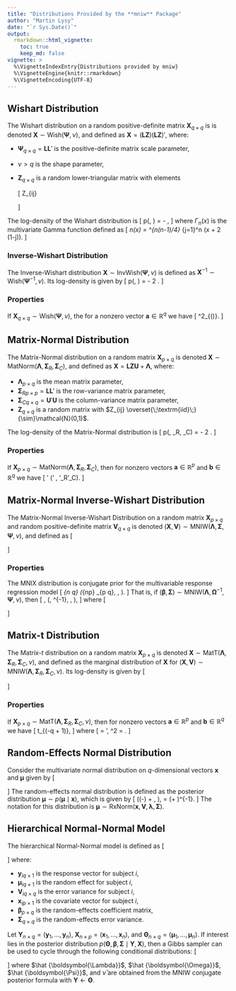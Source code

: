 ```yaml
---
title: "Distributions Provided by the **mniw** Package"
author: "Martin Lysy"
date: "`r Sys.Date()`"
output:
  rmarkdown::html_vignette:
    toc: true
    keep_md: false
vignette: >
  %\VignetteIndexEntry{Distributions provided by mniw}
  %\VignetteEngine{knitr::rmarkdown}
  %\VignetteEncoding{UTF-8}
---
```


<!-- <script type="text/x-mathjax-config"> -->
<!-- MathJax.Hub.Config({ -->
<!--     TeX: { -->
<!-- 	Macros: { -->
<!-- 	    bm: ["{\\boldsymbol{#1}}",1], -->
<!-- 		tx: ["{\\textrm{#1}}",1], -->
<!-- 	    tfrac: ["{\\textstyle{\\frac{#1}{#2}}}",2], -->
<!-- 		rv: ["{#2_{#1},\\ldots,#2_{#3}}",3,"1"], -->
<!-- 		iid: ["{\\overset{\\;\\tx{iid}\\;}{\\sim}}"], -->
<!-- 		ind: ["{\\overset{\\:\\tx{ind}\\:}{\\sim}}"], -->
<!-- 	    XX: ["{\\bm{X}}"], -->
<!-- 	    YY: ["{\\bm{Y}}"], -->
<!-- 	    LL: ["{\\bm{L}}"], -->
<!-- 	    PPs: ["{\\bm{\\Psi}}"], -->
<!-- 	    ZZ: ["{\\bm{Z}}"], -->
<!-- 	    N: ["{\\mathcal{N}}"], -->
<!-- 	    LLa: ["{\\bm{\\Lambda}}"], -->
<!-- 	    SSi: ["{\\bm{\\Sigma}}"], -->
<!-- 	    GGa: ["{\\bm{\\Gamma}}"], -->
<!-- 	    UU: ["{\\bm{U}}"], -->
<!-- 	    VV: ["{\\bm{V}}"], -->
<!-- 		aa: ["{\\bm{a}}"], -->
<!-- 		bb: ["{\\bm{b}}"], -->
<!-- 	    xx: ["{\\bm{x}}"], -->
<!-- 		yy: ["{\\bm{y}}"], -->
<!-- 		bbe: ["{\\bm{\\beta}}"], -->
<!-- 	    mmu: ["{\\bm{\\mu}}"], -->
<!-- 		kka: ["{\\bm{\\kappa}}"], -->
<!-- 		lla: ["{\\bm{\\lambda}}"], -->
<!-- 		TTh: ["{\\bm{\\Theta}}"], -->
<!-- 	    GG: ["{\\bm{G}}"], -->
<!-- 	    OOm: ["{\\bm{\\Omega}}"], -->
<!-- 		bz: ["{\\bm{0}}"], -->
<!-- 		wish: ["{\\tx{Wish}}"], -->
<!-- 		iwish: ["{\\tx{InvWish}}"], -->
<!-- 		MN: ["{\\tx{MatNorm}}"], -->
<!-- 		MT: ["{\\tx{MatT}}"], -->
<!-- 		mniw: ["{\\tx{MNIW}}"], -->
<!-- 		re: ["{\\tx{RxNorm}}"] -->
<!-- 	} -->
<!--     } -->
<!-- }); -->
<!-- </script> -->

\newcommand{\bm}[1]{\boldsymbol{#1}}
\newcommand{\tx}[1]{\textrm{#1}}
\newcommand{\tfrac}[2]{\textstyle{\frac{#1}{#2}}}
\newcommand{\rv}[3][1]{#2_{#1},\ldots,#2_{#3}}
\newcommand{\iid}{\overset{\;\tx{iid}\;}{\sim}}
\newcommand{\ind}{\overset{\:\tx{ind}\:}{\sim}}
\newcommand{\XX}{{\bm{X}}}
\newcommand{\YY}{{\bm{Y}}}
\newcommand{\LL}{{\bm{L}}}
\newcommand{\PPs}{{\bm{\Psi}}}
\newcommand{\ZZ}{{\bm{Z}}}
\newcommand{\N}{\mathcal{N}}
\newcommand{\LLa}{{\bm{\Lambda}}}
\newcommand{\SSi}{{\bm{\Sigma}}}
\newcommand{\GGa}{{\bm{\Gamma}}}
\newcommand{\UU}{{\bm{U}}}
\newcommand{\VV}{{\bm{V}}}
\newcommand{\aa}{{\bm{a}}}
\newcommand{\bb}{{\bm{b}}}
\newcommand{\xx}{{\bm{x}}}
\newcommand{\yy}{{\bm{y}}}
\newcommand{\bbe}{{\bm{\beta}}}
\newcommand{\mmu}{{\bm{\mu}}}
\newcommand{\kka}{{\bm{\kappa}}}
\newcommand{\lla}{{\bm{\lambda}}}
\newcommand{\TTh}{{\bm{\Theta}}}
\newcommand{\GG}{{\bm{G}}}
\newcommand{\OOm}{{\bm{\Omega}}}
\newcommand{\bz}{{\bm{0}}}
\newcommand{\wish}{\tx{Wish}}
\newcommand{\iwish}{\tx{InvWish}}
\newcommand{\MN}{\tx{MatNorm}}
\newcommand{\MT}{\tx{MatT}}
\newcommand{\mniw}{\tx{MNIW}}
\newcommand{\re}{\tx{RxNorm}}


## Wishart Distribution

The Wishart distribution on a random positive-definite matrix $\XX_{q\times q}$ is is denoted $\XX \sim \wish(\PPs, \nu)$, and defined as $\XX = (\LL \ZZ)(\LL \ZZ)'$, where:

- $\PPs_{q\times q} = \LL\LL'$ is the positive-definite matrix scale parameter,
- $\nu > q$ is the shape parameter, 
- $\ZZ_{q\times q}$ is a random lower-triangular matrix with elements

    \[
    Z_{ij} \begin{cases} 
           \iid \N(0,1) & i < j \\ 
           \ind \chi^2_{(\nu-i+1)} & i = j \\
           = 0 & i > j.
           \end{cases}
    \]

The log-density of the Wishart distribution is
\[
\log p(\XX \mid \PPs, \nu) = -\tfrac{1}{2} \left[\mathrm{tr}(\PPs^{-1} \XX) + (q+1-\nu)\log |\XX| + \nu \log |\PPs|  + \nu q \log(2) + 2 \log \Gamma_q(\tfrac \nu 2)\right],
\]
where  $\Gamma_n(x)$ is the multivariate Gamma function defined as
\[
\Gamma_n(x) = \pi^{n(n-1)/4} \prod_{j=1}^n \Gamma\big(x + \tfrac 1 2 (1-j)\big).
\]

### Inverse-Wishart Distribution

The Inverse-Wishart distribution $\XX \sim \iwish(\PPs, \nu)$ is defined as $\XX^{-1} \sim \wish(\PPs^{-1}, \nu)$.  Its log-density is given by
\[
\log p(\XX \mid \PPs, \nu) = -\tfrac 1 2 \left[\mathrm{tr}(\PPs \XX^{-1}) + (\nu+q+1) \log |\XX| - \nu \log |\PPs| + \nu q \log(2) + 2 \log \Gamma_q(\tfrac \nu 2)\right].
\]

### Properties

If $\XX_{q\times q} \sim \wish(\PPs,\nu)$, the for a nonzero vector $\aa \in \mathbb R^q$ we have
\[
\frac{\aa'\XX\aa}{\aa'\PPs\aa} \sim \chi^2_{(\nu)}.
\]

## Matrix-Normal Distribution

The Matrix-Normal distribution on a random matrix $\XX_{p \times q}$ is denoted $\XX \sim \MN(\LLa, \SSi_R, \SSi_C)$, and defined as $\XX = \LL\ZZ \UU + \LLa$, where:

- $\LLa_{p \times q}$ is the mean matrix parameter,
- ${\SSi_R}_{p \times p} = \LL\LL'$ is the row-variance matrix parameter,
- ${\SSi_C}_{q \times q} = \UU'\UU$ is the column-variance matrix parameter,
- $\ZZ_{q\times q}$ is a random matrix with $Z_{ij} \iid \N(0,1)$.

The log-density of the Matrix-Normal distribution is
\[
\log p(\XX \mid \LLa, \SSi_R, \SSi_C) = -\tfrac 1 2 \left[\mathrm{tr}\big(\SSi_C^{-1}(\XX-\LLa)'\SSi_R^{-1}(\XX-\LLa)\big) + \nu q \log(2\pi) + \nu \log |\SSi_C| + q \log |\SSi_R|\right].
\]

### Properties

If $\XX_{p \times q} \sim \MN(\LLa, \SSi_R, \SSi_C)$, then for nonzero vectors $\aa \in \mathbb R^p$ and $\bb \in \mathbb R^q$ we have
\[
\aa' \XX \bb \sim \N(\aa' \LLa \bb, \aa'\SSi_R\aa \cdot \bb'\SSi_C\bb).
\]

## Matrix-Normal Inverse-Wishart Distribution

The Matrix-Normal Inverse-Wishart Distribution on a random matrix $\XX_{p \times q}$ and random positive-definite matrix $\VV_{q\times q}$ is denoted $(\XX,\VV) \sim \mniw(\LLa, \SSi, \PPs, \nu)$, and defined as
\[
\begin{aligned}
\XX \mid \VV & \sim \MN(\LLa, \SSi, \VV) \\
\VV & \sim \iwish(\PPs, \nu).
\end{aligned}
\]

### Properties

The MNIX distribution is conjugate prior for the multivariable response regression model
\[
\YY_{n \times q} \sim \MN(\XX_{n\times p} \bbe_{p \times q}, \VV, \SSi).
\]
That is, if $(\bbe, \SSi) \sim \mniw(\LLa, \OOm^{-1}, \PPs, \nu)$, then
\[
\bbe, \SSi \mid \YY \sim \mniw(\hat \LLa, \hat \OOm^{-1}, \hat \PPs, \hat \nu),
\]
where
\[
\begin{aligned}
\hat \OOm & = \XX'\VV^{-1}\XX + \OOm 
&
\hat \PPs & = \PPs + \YY'\VV^{-1}\YY + \LLa'\OOm\LLa - \hat \LLa'\hat \OOm \hat \LLa
\\
\hat \LLa & = \hat \OOm^{-1}(\XX'\VV^{-1}\YY + \OOm\LLa)
&
\hat \nu & = \nu + n.
\end{aligned}
\]

## Matrix-t Distribution

The Matrix-$t$ distribution on a random matrix $\XX_{p \times q}$ is denoted $\XX \sim \MT(\LLa, \SSi_R, \SSi_C, \nu)$, and defined as the marginal distribution of $\XX$ for $(\XX, \VV) \sim \mniw(\LLa, \SSi_R, \SSi_C, \nu)$.  Its log-density is given by
\[
\begin{aligned}
\log p(\XX \mid \LLa, \SSi_R, \SSi_C, \nu) 
& = -\tfrac 1 2 \Big[(\nu+p+q-1)\log | I + \SSi_R^{-1}(\XX-\LLa)\SSi_C^{-1}(\XX-\LLa)'| \\
& \phantom{= -\tfrac 1 2 \Big[} + q \log |\SSi_R| + p \log |\SSi_C| \\
& \phantom{= -\tfrac 1 2 \Big[} + pq \log(\pi) - \log \Gamma_q(\tfrac{\nu+p+q-1}{2}) + \log \Gamma_q(\tfrac{\nu+q-1}{2})\Big].
\end{aligned}
\]

### Properties

If $\XX_{p\times q} \sim \MT(\LLa, \SSi_R, \SSi_C, \nu)$, then for nonzero vectors $\aa \in \mathbb R^p$ and $\bb \in \mathbb R^q$ we have
\[
\frac{\aa'\XX\bb - \mu}{\sigma} \sim t_{(\nu -q + 1)},
\]
where 
\[
\mu = \aa'\LLa\bb, \qquad \sigma^2 = \frac{\aa'\SSi_R\aa \cdot \bb'\SSi_C\bb}{\nu - q + 1}.
\]

## Random-Effects Normal Distribution

Consider the multivariate normal distribution on $q$-dimensional vectors $\xx$ and $\mmu$ given by
\[
\begin{aligned}
\xx \mid \mmu & \sim \N(\mmu, \VV) \\
\mmu & \sim \N(\lla, \SSi).
\end{aligned}
\]
The random-effects normal distribution is defined as the posterior distribution $\mmu \sim p(\mmu \mid \xx)$, which is given by
\[
\mmu \mid \xx \sim \N\big(\GG(\xx-\lla) + \lla, \GG\VV\big), \qquad \GG = \SSi(\VV + \SSi)^{-1}.
\]
The notation for this distribution is $\mmu \sim \re(\xx, \VV, \lla, \SSi)$.

## Hierarchical Normal-Normal Model

The hierarchical Normal-Normal model is defined as
\[
\begin{aligned}
\yy_i \mid \mmu_i, \bbe, \SSi & \ind \N(\mmu_i, \VV_i) \\
\mmu_i \mid \bbe, \SSi & \iid \N(\xx_i'\bbe, \SSi) \\
(\bbe, \SSi) & \sim \mniw(\LLa, \Omega^{-1}, \PPs, \nu),
\end{aligned}
\]
where:

- ${\yy_i}_{q\times 1}$ is the response vector for subject $i$,
- ${\mmu_i}_{q\times 1}$ is the random effect for subject $i$,
- ${\VV_i}_{q\times q}$ is the error variance for subject $i$,
- ${\xx_i}_{p\times 1}$ is the covariate vector for subject $i$,
- $\bbe_{p \times q}$ is the random-effects coefficient matrix,
- $\SSi_{q \times q}$ is the random-effects error variance.

Let $\YY_{n\times q} = (\rv \yy n)$, $\XX_{n\times p} = (\rv \xx n)$, and $\TTh_{n \times q} = (\rv \mmu n)$.  If interest lies in the posterior distribution $p(\TTh, \bbe, \SSi \mid \YY, \XX)$, then a Gibbs sampler can be used to cycle through the following conditional distributions:
\[
\begin{aligned}
\mmu_i \mid \bbe, \SSi, \YY, \XX & \ind \re(\yy_i, \VV_i, \xx_i'\bbe, \SSi) \\
\bbe, \SSi \mid \TTh, \YY, \XX & \sim \mniw(\hat \LLa, \hat \OOm^{-1}, \hat \PPs, \hat \nu),
\end{aligned}
\]
where $\hat \LLa$, $\hat \OOm$, $\hat \PPs$, and $\hat \nu$ are obtained from the MNIW conjugate posterior formula with $\YY \gets \TTh$.
